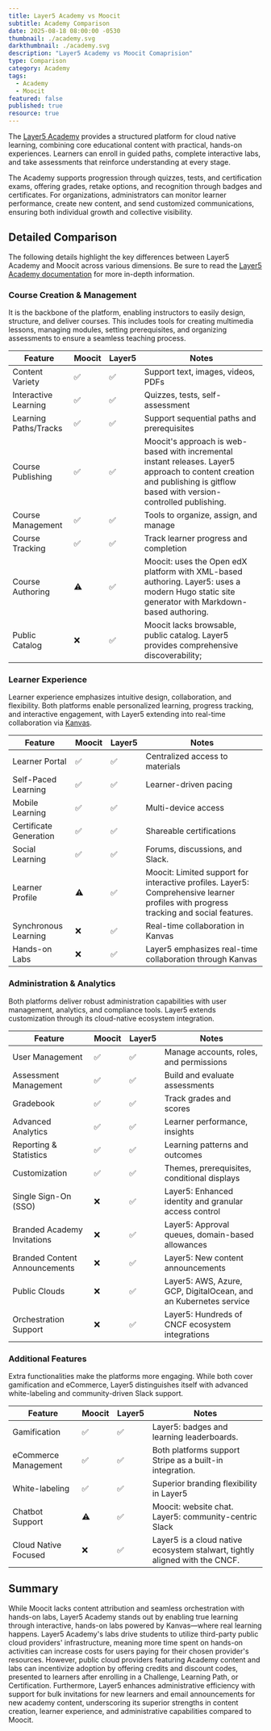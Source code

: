 ```yaml
---
title: Layer5 Academy vs Moocit
subtitle: Academy Comparison
date: 2025-08-18 08:00:00 -0530
thumbnail: ./academy.svg
darkthumbnail: ./academy.svg
description: "Layer5 Academy vs Moocit Comaprision"
type: Comparison
category: Academy
tags:
  - Academy
  - Moocit 
featured: false
published: true
resource: true
---
```




<ResourcesWrapper>
<div className="comparison">

The [Layer5 Academy](https://cloud.layer5.io/academy) provides a structured platform for cloud native learning, combining core educational content with practical, hands-on experiences. Learners can enroll in guided paths, complete interactive labs, and take assessments that reinforce understanding at every stage.

The Academy supports progression through quizzes, tests, and certification exams, offering grades, retake options, and recognition through badges and certificates. For organizations, administrators can monitor learner performance, create new content, and send customized communications, ensuring both individual growth and collective visibility.

## Detailed Comparison

The following details highlight the key differences between Layer5 Academy and Moocit across various dimensions. Be sure to read the [Layer5 Academy documentation](https://docs.layer5.io/cloud/academy) for more in-depth information.

### Course Creation & Management

It is the backbone of the platform, enabling instructors to easily design, structure, and deliver courses. This includes tools for creating multimedia lessons, managing modules, setting prerequisites, and organizing assessments to ensure a seamless teaching process.


| Feature | Moocit | Layer5 | Notes |
|---------|--------|--------|-------|
| Content Variety | ✅ | ✅ | Support text, images, videos, PDFs |
| Interactive Learning | ✅ | ✅ | Quizzes, tests, self-assessment |
| Learning Paths/Tracks | ✅ | ✅ | Support sequential paths and prerequisites |
| Course Publishing | ✅ | ✅ | Moocit's approach is web-based with incremental instant releases. Layer5 approach to content creation and publishing is gitflow based with version-controlled publishing.  |
| Course Management | ✅ | ✅ | Tools to organize, assign, and manage |
| Course Tracking | ✅ | ✅ | Track learner progress and completion |
| Course Authoring | ⚠️ | ✅ | Moocit: uses the Open edX platform with XML-based authoring. Layer5: uses a modern Hugo static site generator with Markdown-based authoring. |
| Public Catalog | ❌ | ✅ | Moocit lacks browsable, public catalog. Layer5 provides comprehensive discoverability;  |

### Learner Experience

Learner experience emphasizes intuitive design, collaboration, and flexibility. Both platforms enable personalized learning, progress tracking, and interactive engagement, with Layer5 extending into real-time collaboration via [Kanvas](/cloud-native-management/kanvas).

| Feature | Moocit | Layer5 | Notes |
|---------|--------|--------|-------|
| Learner Portal | ✅ | ✅ | Centralized access to materials |
| Self-Paced Learning | ✅ | ✅ | Learner-driven pacing |
| Mobile Learning | ✅ | ✅ | Multi-device access |
| Certificate Generation | ✅ | ✅ | Shareable certifications |
| Social Learning | ✅ | ✅ | Forums, discussions, and Slack. |
| Learner Profile | ⚠️ | ✅| Moocit: Limited support for interactive profiles. Layer5: Comprehensive learner profiles with progress tracking and social features. |
| Synchronous Learning | ❌ | ✅ | Real-time collaboration in Kanvas |
| Hands-on Labs | ❌ | ✅ | Layer5 emphasizes real-time collaboration through Kanvas|

### Administration & Analytics

Both platforms deliver robust administration capabilities with user management, analytics, and compliance tools. Layer5 extends customization through its cloud-native ecosystem integration.

| Feature | Moocit | Layer5 | Notes |
|---------|--------|--------|-------|
| User Management | ✅ | ✅ | Manage accounts, roles, and permissions |
| Assessment Management | ✅ | ✅ | Build and evaluate assessments |
| Gradebook | ✅ | ✅ | Track grades and scores |
| Advanced Analytics | ✅ | ✅ | Learner performance, insights |
| Reporting & Statistics | ✅ | ✅ | Learning patterns and outcomes |
| Customization | ✅ | ✅ | Themes, prerequisites, conditional displays |
| Single Sign-On (SSO) | ❌ | ✅ | Layer5: Enhanced identity and granular access control |
| Branded Academy Invitations | ❌ | ✅ | Layer5: Approval queues, domain-based allowances |
| Branded Content Announcements | ❌ | ✅ | Layer5: New content announcements |
| Public Clouds | ❌ | ✅ | Layer5: AWS, Azure, GCP, DigitalOcean, and an Kubernetes service |
| Orchestration Support | ❌ | ✅ | Layer5: Hundreds of CNCF ecosystem integrations |

### Additional Features

Extra functionalities make the platforms more engaging. While both cover gamification and eCommerce, Layer5 distinguishes itself with advanced white-labeling and community-driven Slack support.

| Feature | Moocit | Layer5 | Notes |
|---------|--------|--------|-------|
| Gamification | ✅ | ✅ | Layer5: badges and learning leaderboards. |
| eCommerce Management | ✅ | ✅ | Both platforms support Stripe as a built-in integration. |
| White-labeling | ✅ | ✅ | Superior branding flexibility in Layer5 |
| Chatbot Support | ⚠️ | ✅ | Moocit: website chat. Layer5: community-centric Slack |
| Cloud Native Focused | ❌ | ✅  | Layer5 is a cloud native ecosystem stalwart, tightly aligned with the CNCF. |

## Summary

While Moocit lacks content attribution and seamless orchestration with hands-on labs, Layer5 Academy stands out by enabling true learning through interactive, hands-on labs powered by Kanvas—where real learning happens. Layer5 Academy's labs drive students to utilize third-party public cloud providers' infrastructure, meaning more time spent on hands-on activities can increase costs for users paying for their chosen provider's resources. However, public cloud providers featuring Academy content and labs can incentivize adoption by offering credits and discount codes, presented to learners after enrolling in a Challenge, Learning Path, or Certification. Furthermore, Layer5 enhances administrative efficiency with support for bulk invitations for new learners and email announcements for new academy content, underscoring its superior strengths in content creation, learner experience, and administrative capabilities compared to Moocit.

</div>
</ResourcesWrapper>
